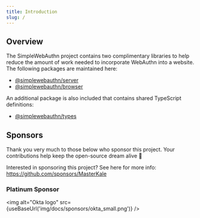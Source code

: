 ```yaml
---
title: Introduction
slug: /
---
```



## Overview

The SimpleWebAuthn project contains two complimentary libraries to help reduce the amount of work
needed to incorporate WebAuthn into a website. The following packages are maintained here:

- [@simplewebauthn/server](packages/server.md)
- [@simplewebauthn/browser](packages/browser.mdx)

An additional package is also included that contains shared TypeScript definitions:

- [@simplewebauthn/types](packages/types.md)

## Sponsors

Thank you very much to those below who sponsor this project. Your contributions help keep the open-source dream alive 🙇

Interested in sponsoring this project? See here for more info: https://github.com/sponsors/MasterKale

### Platinum Sponsor

<img alt="Okta logo" src={useBaseUrl('img/docs/sponsors/okta_small.png')} />
